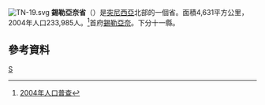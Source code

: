 [[File:TN-19.svg|right]]
'''錫勒亞奈省'''（{{lang-ar|ولاية سليانة|}}）是[[突尼西亞|突尼西亞]]北部的一個省。面積4,631平方公里，2004年人口233,985人。<ref>[http://www.ins.nat.tn/carte/result.php?gouvernorat=24&lib_gouvernorat=Sfax&lib_delegation=&delegation=00 2004年人口普查]{{dead link|date=2018年4月 |bot=InternetArchiveBot |fix-attempted=yes }}</ref>首府[[錫勒亞奈|錫勒亞奈]]。下分十一縣。

== 參考資料 ==
{{Reflist}}

{{突尼西亞行政區劃}}

[[Category:突尼斯行政区划|S]]